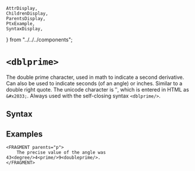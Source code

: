     AttrDisplay,
    ChildrenDisplay,
    ParentsDisplay,
    PtxExample,
    SyntaxDisplay,
} from "../../../components";

# `<dblprime>`

The double prime character, used in math to indicate a second derivative. Can also be used to indicate seconds (of an angle) or inches.
Similar to a double right quote. The unicode character is &#x2033;, which is entered in HTML as `&#x2033;`.
Always used with the self-closing syntax `<dblprime/>`.

## Syntax

<SyntaxDisplay name="dblprime" />

## Examples
```ptx-example
<FRAGMENT parents="p">
    The precise value of the angle was 43<degree/>4<prime/>9<doubleprime/>.
</FRAGMENT>
```